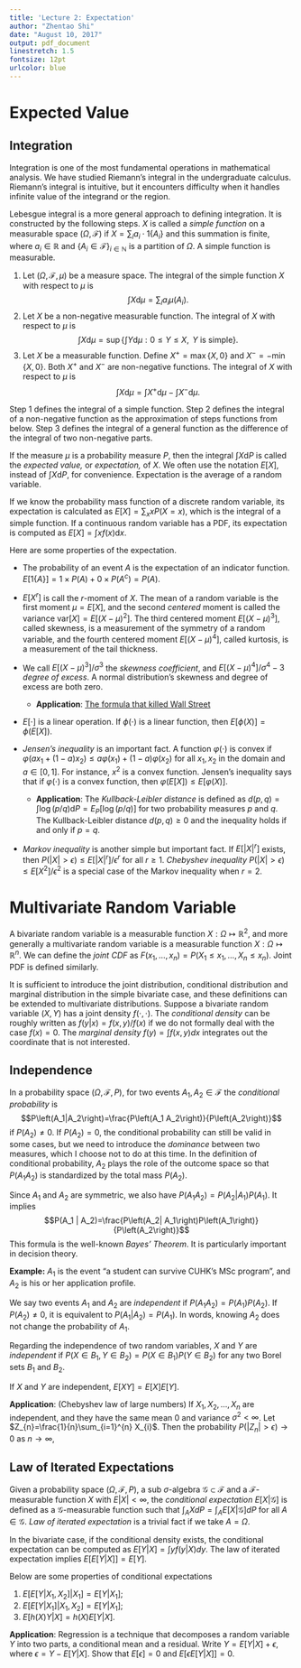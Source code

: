 ```yaml
---
title: 'Lecture 2: Expectation'
author: "Zhentao Shi"
date: "August 10, 2017"
output: pdf_document
linestretch: 1.5
fontsize: 12pt
urlcolor: blue
---
```




# Expected Value {#expectation}


## Integration

Integration is one of the most fundamental operations in mathematical analysis.
We have studied Riemann's integral in the undergraduate calculus.
Riemann's integral is intuitive, but it encounters difficulty when
it handles infinite value of the integrand or the region.

Lebesgue integral is a more general approach to defining integration. It is
constructed by the following steps. $X$ is called a *simple function* on a measurable space
    $\left(\Omega,\mathcal{F}\right)$ if
    $X=\sum_{i}a_{i}\cdot 1\left\{ A_{i}\right\}$ and this summation is finite, where
    $a_{i}\in\mathbb{R}$ and $\{ A_i\in\mathcal{F} \}_{i\in \mathbb{N}}$ is a partition
of $\Omega$. A simple function is measurable.


1. Let $\left(\Omega,\mathcal{F},\mu\right)$ be a measure space. The integral of the simple function $X$ with respect to $\mu$
is
$$\int X\mathrm{d}\mu=\sum_{i}a_{i}\mu\left(A_{i}\right).$$
2. Let $X$ be a non-negative measurable function. The integral of $X$
    with respect to $\mu$ is
    $$\int X\mathrm{d}\mu=\sup\left\{ \int Y\mathrm{d}\mu:0\leq Y\leq X,\text{ }Y\text{ is simple}\right\} .$$
3. Let $X$ be a measurable function. Define
    $X^{+}=\max\left\{ X,0\right\}$ and
    $X^{-}=-\min\left\{ X,0\right\}$. Both $X^{+}$ and $X^{-}$ are
    non-negative functions. The integral of $X$ with respect to $\mu$ is
    $$\int X\mathrm{d}\mu=\int X^{+}\mathrm{d}\mu-\int X^{-}\mathrm{d}\mu.$$

Step 1 defines the integral of a simple function.
Step 2 defines the integral of a non-negative function as the approximation of
steps functions from below.
Step 3 defines the integral of a general function as the difference of the
integral of two non-negative parts.

If the measure $\mu$ is a probability measure $P$, then the integral
    $\int X\mathrm{d}P$ is called the *expected value,* or
    *expectation,* of $X$. We often use the notation
    $E\left[X\right]$, instead of $\int X\mathrm{d}P$, for convenience.
    Expectation is the average of a random variable.

If we know the probability mass function of a discrete random variable, its expectation
is calculated as $E\left[X\right]=\sum_{x}xP\left(X=x\right)$, which is
the integral of a simple function.
If a continuous random variable has a PDF, its expectation
is computed as  $E\left[X\right]=\int xf\left(x\right)\mathrm{d}x$.


Here are some properties of the expectation.


-  The probability of an event $A$ is the expectation
of an indicator function. $E\left[1\left\{ A\right\}  \right]= 1\times P(A) + 0 \times P(A^c) =P\left(A\right)$.

-   $E\left[X^{r}\right]$ is call the $r$-moment of $X$. The mean of a random variable is the first moment $\mu=E\left[X\right]$, and
the second *centered* moment is called the variance
$\mathrm{var}\left[X\right]=E\left[\left(X-\mu\right)^{2}\right]$.
The third centered moment $E\left[\left(X-\mu\right)^{3}\right]$,
called skewness, is a measurement of the
symmetry of a random variable, and the fourth centered moment
    $E\left[\left(X-\mu\right)^{4}\right]$, called kurtosis, is
     a measurement of the tail thickness.

- We call
    $E\left[\left(X-\mu\right)^{3}\right]/\sigma^{3}$ the *skewness coefficient*, and
    $E\left[\left(X-\mu\right)^{4}\right]/\sigma^{4}-3$ *degree of excess*. A normal distribution's  skewness and  degree of excess are both zero.

    -   **Application**: [The formula that killed Wall
        Street](http://archive.wired.com/techbiz/it/magazine/17-03/wp_quant?currentPage=all)

- $E[\cdot]$ is a linear operation. If $\phi(\cdot)$ is a linear function, then $E[\phi(X)] = \phi(E[X])$.

-   *Jensen's inequality* is an important fact.
A function $\varphi(\cdot)$ is convex if
$\varphi( a x_1 + (1-a) x_2 ) \leq a \varphi(x_1) + (1-a) \varphi(x_2)$ for all $x_1,x_2$
in the domain and $a\in[0,1]$. For instance, $x^2$ is a convex function.
Jensen's inequality says that if $\varphi\left(\cdot\right)$ is a convex
    function, then
    $\varphi\left(E\left[X\right]\right)\leq E\left[\varphi\left(X\right)\right].$

    -   **Application**: The *Kullback-Leibler distance* is defined as $d\left(p,q\right)=\int\log\left(p/q\right)\mathrm{d}P=E_{P}\left[\log\left(p/q\right)\right]$ for two probability measures $p$ and $q$. The Kullback-Leibler distance $d(p,q)\geq 0$ and the inequality holds if and only if  $p=q$.  

-   *Markov inequality* is another simple but important fact. If $E\left[\left|X\right|^{r}\right]$ exists,
    then
    $P\left(\left|X\right|>\epsilon\right)\leq E\left[\left|X\right|^{r}\right]/\epsilon^{r}$
    for all $r\geq1$. *Chebyshev inequality*
        $P\left(\left|X\right|>\epsilon\right)\leq E\left[X^{2}\right]/\epsilon^{2}$
        is a special case of the Markov inequality when $r=2$.

# Multivariate Random Variable

A bivariate random variable is a
measurable function $X:\Omega\mapsto\mathbb{R}^{2}$, and more generally a multivariate random
variable is a measurable function $X:\Omega\mapsto\mathbb{R}^{n}$.
We can define the *joint CDF* as
$F\left(x_{1},\ldots,x_{n}\right)=P\left(X_{1}\leq x_{1},\ldots,X_{n}\leq x_{n}\right)$.
Joint PDF is defined similarly.

It is sufficient to introduce the joint distribution, conditional distribution
and marginal distribution in the simple bivariate case, and these definitions
can be extended to multivariate distributions. Suppose
a bivariate random variable $(X,Y)$ has a joint density
$f(\cdot,\cdot)$.
The  *conditional density* can be roughly written as  $f\left(y|x\right)=f\left(x,y\right)/f\left(x\right)$ if we do not formally deal
with the case $f(x)=0$.
The *marginal density* $f\left(y\right)=\int f\left(x,y\right)dx$ integrates out
the coordinate that is not interested.

## Independence

In a probability space $(\Omega, \mathcal{F}, P)$, for two events $A_1,A_2\in \mathcal{F}$ the *conditional probability* is
$$P\left(A_1|A_2\right)=\frac{P\left(A_1 A_2\right)}{P\left(A_2\right)}$$
if $P(A_2) \neq 0$. If $P(A_2) =0$, the conditional probability can still be valid
in some cases,
but we need to introduce the *dominance* between two measures,
which I choose not to do at this time.
In the definition of conditional probability, $A_2$ plays
the role of the outcome space  so that
 $P(A_1 A_2)$ is standardized by the total mass $P(A_2)$.

Since $A_1$ and $A_2$ are symmetric, we also have $P(A_1 A_2) = P(A_2|A_1)P(A_1)$.
It implies
$$P(A_1 | A_2)=\frac{P\left(A_2| A_1\right)P\left(A_1\right)}{P\left(A_2\right)}$$
This formula is the well-known *Bayes' Theorem*. It is particularly important in
decision theory.

**Example:** $A_1$ is the event "a student can survive CUHK's MSc program", and $A_2$ is
his or her application profile.

We say two events $A_1$ and $A_2$ are *independent* if $P(A_1A_2) = P(A_1)P(A_2)$.
If $P(A_2) \neq 0$, it is equivalent to $P(A_1 | A_2 ) = P(A_1)$.
In words, knowing $A_2$ does not change the probability of $A_1$.

Regarding the independence of two random variables,
$X$ and $Y$ are *independent* if
$P\left(X\in B_1,Y\in B_2\right)=P\left(X\in B_1\right)P\left(Y\in B_2\right)$
for any two Borel sets $B_1$ and $B_2$.

If $X$ and $Y$ are independent, $E[XY] = E[X]E[Y]$.

**Application**: (Chebyshev law of large numbers) If
$X_{1},X_{2},\ldots,X_{n}$ are independent, and they have the same mean
$0$ and variance $\sigma^{2}<\infty$. Let
$Z_{n}=\frac{1}{n}\sum_{i=1}^{n} X_{i}$. Then the
probability $P\left(\left|Z_{n}\right|>\epsilon\right)\to0$ as
$n\to\infty$,

## Law of Iterated Expectations


Given a probability space $\left(\Omega,\mathcal{F},P\right)$, a sub
    $\sigma$-algebra $\mathcal{G}\subset\mathcal{F}$ and a
    $\mathcal{F}$-measurable function $X$ with $E\left|X\right|<\infty$,
    the *conditional expectation* $E\left[X|\mathcal{G}\right]$ is
    defined as a $\mathcal{G}$-measurable function such that
    $\int_{A}XdP=\int_{A}E\left[X|\mathcal{G}\right]dP$ for all
    $A\in\mathcal{G}$. *Law of iterated expectation* is a trivial fact if we take
    $A=\Omega$.



In the bivariate case, if the conditional density exists, the conditional expectation can be computed as
    $E\left[Y|X\right]=\int yf\left(y|X\right)dy$.
The law of iterated expectation implies $E\left[E\left[Y|X\right]\right]=E\left[Y\right]$.


Below are some properties of conditional expectations

1.  $E\left[E\left[Y|X_{1},X_{2}\right]|X_{1}\right]=E\left[Y|X_{1}\right];$
2.  $E\left[E\left[Y|X_{1}\right]|X_{1},X_{2}\right]=E\left[Y|X_{1}\right];$
3.  $E\left[h\left(X\right)Y|X\right]=h\left(X\right)E\left[Y|X\right].$

**Application**: Regression is a technique that decomposes a random variable $Y$
into two parts, a conditional mean and a residual. Write
 $Y=E\left[Y|X\right]+\epsilon$, where
$\epsilon=Y-E\left[Y|X\right]$. Show that $E[\epsilon] = 0$ and  $E[\epsilon E[Y|X] ] = 0$.

